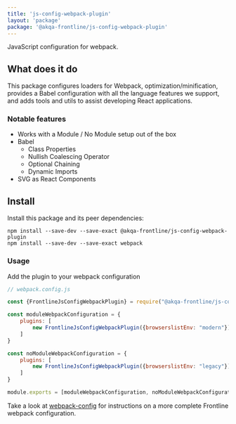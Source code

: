 ```yaml
---
title: 'js-config-webpack-plugin'
layout: 'package'
package: '@akqa-frontline/js-config-webpack-plugin'
---
```


JavaScript configuration for webpack.

## What does it do
This package configures loaders for Webpack, optimization/minification, provides a Babel configuration with all the language features we support, and adds tools and utils to assist developing React applications.

### Notable features
- Works with a Module / No Module setup out of the box
- Babel
  - Class Properties
  - Nullish Coalescing Operator
  - Optional Chaining
  - Dynamic Imports
- SVG as React Components

## Install
Install this package and its peer dependencies:
```
npm install --save-dev --save-exact @akqa-frontline/js-config-webpack-plugin
npm install --save-dev --save-exact webpack
```

### Usage
Add the plugin to your webpack configuration
```javascript
// webpack.config.js

const {FrontlineJsConfigWebpackPlugin} = require("@akqa-frontline/js-config-webpack-plugin");

const moduleWebpackConfiguration = {
    plugins: [
        new FrontlineJsConfigWebpackPlugin({browserslistEnv: "modern"})
    ]
}

const noModuleWebpackConfiguration = {
    plugins: [
        new FrontlineJsConfigWebpackPlugin({browserslistEnv: "legacy"})
    ]
}

module.exports = [moduleWebpackConfiguration, noModuleWebpackConfiguration]
```

Take a look at [webpack-config](/getting-started/configuration/webpack-config) for instructions on a more complete Frontline webpack configuration.

